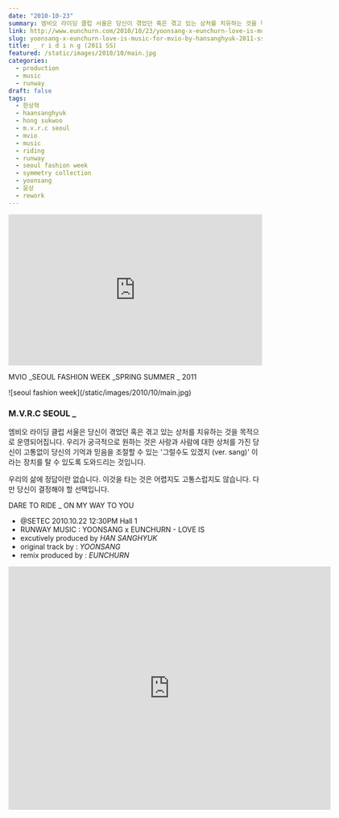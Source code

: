 ```yaml
---
date: "2010-10-23"
summary: 엠비오 라이딩 클럽 서울은 당신이 겪었던 혹은 겪고 있는 상처를 치유하는 것을 목적으로 운영되어집니다. 우리가 궁극적으로 원하는 것은 사랑과 사람에 대한 상처를 가진 당신이 고통없이 당신의 기억과 믿음을 조절할 수 있는 ‘그럴수도 있겠지 (ver. sang)’ 이라는 장치를 탈 수 있도록 도와드리는 것입니다. 우리의 삶에 정답이란 없습니다. 이것을 타는 것은 어렵지도 고통스럽지도 않습니다. 다만 당신이 결정해야 할 선택입니다. SEOUL FASHION WEEK MVIO by HAN SANGHYUK 2011 Spring Summer Collection - SYMMETRY Collection _ R I D I N G
link: http://www.eunchurn.com/2010/10/23/yoonsang-x-eunchurn-love-is-music-for-mvio-by-hansanghyuk-2011-ss-collection/
slug: yoonsang-x-eunchurn-love-is-music-for-mvio-by-hansanghyuk-2011-ss-collection
title: _ r i d i n g (2011 SS)
featured: /static/images/2010/10/main.jpg
categories:
  - production
  - music
  - runway
draft: false
tags:
  - 한상혁
  - haansanghyuk
  - hong sukwoo
  - m.v.r.c seoul
  - mvio
  - music
  - riding
  - runway
  - seoul fashion week
  - symmetry collection
  - yoonsang
  - 윤상
  - rework
---
```


<iframe
  width="100%"
  height="300"
  scrolling="no"
  frameBorder="no"
  src="https://w.soundcloud.com/player/?url=https%3A//api.soundcloud.com/tracks/6339183&amp;color=%23ff5500&amp;auto_play=false&amp;hide_related=false&amp;show_comments=true&amp;show_user=true&amp;show_reposts=false&amp;show_teaser=true&amp;visual=true"
></iframe>

MVIO _SEOUL FASHION WEEK \_SPRING SUMMER _ 2011

<div className="container flex justify-center">
  ![seoul fashion week](/static/images/2010/10/main.jpg)
</div>

### M.V.R.C SEOUL \_

엠비오 라이딩 클럽 서울은
당신이 겪었던 혹은 겪고 있는 상처를 치유하는 것을 목적으로 운영되어집니다.
우리가 궁극적으로 원하는 것은 사랑과 사람에 대한 상처를 가진 당신이
고통없이 당신의 기억과 믿음을 조절할 수 있는 '그럴수도 있겠지 (ver. sang)' 이라는 장치를 탈 수 있도록 도와드리는 것입니다.

우리의 삶에 정답이란 없습니다.
이것을 타는 것은 어렵지도 고통스럽지도 않습니다.
다만 당신이 결정해야 할 선택입니다.

DARE TO RIDE \_ ON MY WAY TO YOU

- @SETEC 2010.10.22 12:30PM Hall 1
- RUNWAY MUSIC : YOONSANG x EUNCHURN - LOVE IS
- excutively produced by _HAN SANGHYUK_
- original track by : _YOONSANG_
- remix produced by : _EUNCHURN_

<div className="aspect-ratio container flex justify-center">
  <iframe
    src="https://player.vimeo.com/video/34570776"
    width="640"
    height="483"
    frameBorder="0"
    webkitallowfullscreen="true"
    mozallowfullscreen="true"
    allowFullScreen
  ></iframe>
</div>
